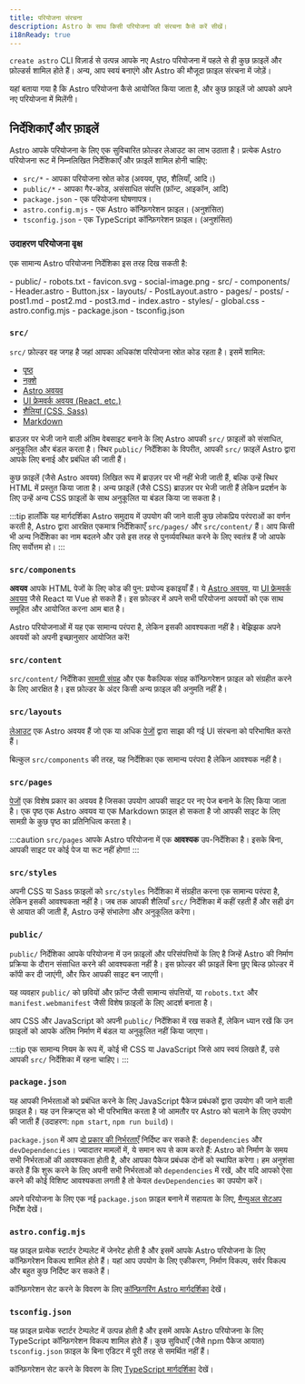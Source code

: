 ```yaml
---
title: परियोजना संरचना
description: Astro के साथ किसी परियोजना की संरचना कैसे करें सीखें।
i18nReady: true
---
```


`create astro` CLI विज़ार्ड से उत्पन्न आपके नए Astro परियोजना में पहले से ही कुछ फ़ाइलें और फ़ोल्डर्स शामिल होते हैं। अन्य, आप स्वयं बनाएंगे और Astro की मौजूदा फ़ाइल संरचना में जोड़ें।

यहां बताया गया है कि Astro परियोजना कैसे आयोजित किया जाता है, और कुछ फ़ाइलें जो आपको अपने नए परियोजना में मिलेंगी।

## निर्देशिकाएँ और फ़ाइलें

Astro आपके परियोजना के लिए एक सुविचारित फ़ोल्डर लेआउट का लाभ उठाता है। प्रत्येक Astro परियोजना रूट में निम्नलिखित निर्देशिकाएँ और फ़ाइलें शामिल होनी चाहिए:

- `src/*` - आपका परियोजना स्रोत कोड (अवयव, पृष्ठ, शैलियाँ, आदि।)
- `public/*` - आपका गैर-कोड, असंसाधित संपत्ति (फ़ॉन्ट, आइकॉन, आदि)
- `package.json` - एक परियोजना घोषणापत्र।
- `astro.config.mjs` - एक Astro कॉन्फ़िगरेशन फ़ाइल। (अनुशंसित)
- `tsconfig.json` - एक TypeScript कॉन्फ़िगरेशन फ़ाइल। (अनुशंसित)

### उदाहरण परियोजना वृक्ष

एक सामान्य Astro परियोजना निर्देशिका इस तरह दिख सकती है:

<FileTree>
- public/
  - robots.txt
  - favicon.svg
  - social-image.png
- src/
  - components/
    - Header.astro
    - Button.jsx
  - layouts/
    - PostLayout.astro
  - pages/
    - posts/
      - post1.md
      - post2.md
      - post3.md
    - index.astro
  - styles/
    - global.css
- astro.config.mjs
- package.json
- tsconfig.json
</FileTree>

### `src/`

`src/` फ़ोल्डर वह जगह है जहां आपका अधिकांश परियोजना स्रोत कोड रहता है। इसमें शामिल:

- [पृष्ठ](/hi/basics/astro-pages/)
- [नक़्शे](/hi/basics/layouts/)
- [Astro अवयव](/hi/basics/astro-components/)
- [UI फ्रेमवर्क अवयव (React, etc.)](/hi/guides/framework-components/)
- [शैलियां (CSS, Sass)](/hi/guides/styling/)
- [Markdown](/hi/guides/markdown-content/)

ब्राउज़र पर भेजी जाने वाली अंतिम वेबसाइट बनाने के लिए Astro आपकी `src/` फ़ाइलों को संसाधित, अनुकूलित और बंडल करता है। स्थिर `public/` निर्देशिका के विपरीत, आपकी `src/` फ़ाइलें Astro द्वारा आपके लिए बनाई और प्रबंधित की जाती हैं।

कुछ फ़ाइलें (जैसे Astro अवयव) लिखित रूप में ब्राउज़र पर भी नहीं भेजी जाती हैं, बल्कि उन्हें स्थिर HTML में प्रस्तुत किया जाता है। अन्य फ़ाइलें (जैसे CSS) ब्राउज़र पर भेजी जाती हैं लेकिन प्रदर्शन के लिए उन्हें अन्य CSS फ़ाइलों के साथ अनुकूलित या बंडल किया जा सकता है।

:::tip
हालाँकि यह मार्गदर्शिका Astro समुदाय में उपयोग की जाने वाली कुछ लोकप्रिय परंपराओं का वर्णन करती है, Astro द्वारा आरक्षित एकमात्र निर्देशिकाएँ `src/pages/` और `src/content/` हैं। आप किसी भी अन्य निर्देशिका का नाम बदलने और उसे इस तरह से पुनर्व्यवस्थित करने के लिए स्वतंत्र हैं जो आपके लिए सर्वोत्तम हो।
:::

### `src/components`

**अवयव** आपके HTML पेजों के लिए कोड की पुन: प्रयोज्य इकाइयाँ हैं। ये [Astro अवयव](/hi/basics/astro-components/), या [UI फ्रेमवर्क अवयव](/hi/guides/framework-components/) जैसे React या Vue हो सकते हैं। इस फ़ोल्डर में अपने सभी परियोजना अवयवों को एक साथ समूहित और आयोजित करना आम बात है।

Astro परियोजनाओं में यह एक सामान्य परंपरा है, लेकिन इसकी आवश्यकता नहीं है। बेझिझक अपने अवयवों को अपनी इच्छानुसार आयोजित करें!

### `src/content`

`src/content/` निर्देशिका [सामग्री संग्रह](/hi/guides/content-collections/) और एक वैकल्पिक संग्रह कॉन्फ़िगरेशन फ़ाइल को संग्रहीत करने के लिए आरक्षित है। इस फ़ोल्डर के अंदर किसी अन्य फ़ाइल की अनुमति नहीं है।

### `src/layouts`

[लेआउट](/hi/basics/layouts/) एक Astro अवयव हैं जो एक या अधिक [पेजों](/hi/basics/astro-pages/) द्वारा साझा की गई UI संरचना को परिभाषित करते हैं।

बिल्कुल `src/components` की तरह, यह निर्देशिका एक सामान्य परंपरा है लेकिन आवश्यक नहीं है।

### `src/pages`

[पेजों](/hi/basics/astro-pages/) एक विशेष प्रकार का अवयव है जिसका उपयोग आपकी साइट पर नए पेज बनाने के लिए किया जाता है। एक पृष्ठ एक Astro अवयव या एक Markdown फ़ाइल हो सकता है जो आपकी साइट के लिए सामग्री के कुछ पृष्ठ का प्रतिनिधित्व करता है।

:::caution
`src/pages` आपके Astro परियोजना में एक **आवश्यक** उप-निर्देशिका है। इसके बिना, आपकी साइट पर कोई पेज या रूट नहीं होगा!
:::

### `src/styles`

अपनी CSS या Sass फ़ाइलों को `src/styles` निर्देशिका में संग्रहीत करना एक सामान्य परंपरा है, लेकिन इसकी आवश्यकता नहीं है। जब तक आपकी शैलियाँ `src/` निर्देशिका में कहीं रहती हैं और सही ढंग से आयात की जाती हैं, Astro उन्हें संभालेगा और अनुकूलित करेगा।

### `public/`

`public/` निर्देशिका आपके परियोजना में उन फ़ाइलों और परिसंपत्तियों के लिए है जिन्हें Astro की निर्माण प्रक्रिया के दौरान संसाधित करने की आवश्यकता नहीं है। इस फ़ोल्डर की फ़ाइलें बिना छुए बिल्ड फ़ोल्डर में कॉपी कर दी जाएंगी, और फिर आपकी साइट बन जाएगी।

यह व्यवहार `public/` को छवियों और फ़ॉन्ट जैसी सामान्य संपत्तियों, या `robots.txt` और `manifest.webmanifest` जैसी विशेष फ़ाइलों के लिए आदर्श बनाता है।

आप CSS और JavaScript को अपनी `public/` निर्देशिका में रख सकते हैं, लेकिन ध्यान रखें कि उन फ़ाइलों को आपके अंतिम निर्माण में बंडल या अनुकूलित नहीं किया जाएगा।

:::tip
एक सामान्य नियम के रूप में, कोई भी CSS या JavaScript जिसे आप स्वयं लिखते हैं, उसे आपकी `src/` निर्देशिका में रहना चाहिए।
:::

### `package.json`

यह आपकी निर्भरताओं को प्रबंधित करने के लिए JavaScript पैकेज प्रबंधकों द्वारा उपयोग की जाने वाली फ़ाइल है। यह उन स्क्रिप्ट्स को भी परिभाषित करता है जो आमतौर पर Astro को चलाने के लिए उपयोग की जाती हैं (उदाहरण: `npm start`, `npm run build`)।

`package.json` में आप [दो प्रकार की निर्भरताएँ](https://docs.npmjs.com/specifying-dependencies-and-devdependencies-in-a-package-json-file) निर्दिष्ट कर सकते हैं: `dependencies` और `devDependencies`। ज्यादातर मामलों में, ये समान रूप से काम करते हैं: Astro को निर्माण के समय सभी निर्भरताओं की आवश्यकता होती है, और आपका पैकेज प्रबंधक दोनों को स्थापित करेगा। हम अनुशंसा करते हैं कि शुरू करने के लिए अपनी सभी निर्भरताओं को `dependencies` में रखें, और यदि आपको ऐसा करने की कोई विशिष्ट आवश्यकता लगती है तो केवल `devDependencies` का उपयोग करें।

अपने परियोजना के लिए एक नई `package.json` फ़ाइल बनाने में सहायता के लिए, [मैन्युअल सेटअप](/hi/install-and-setup/#manual-setup) निर्देश देखें।

### `astro.config.mjs`

यह फ़ाइल प्रत्येक स्टार्टर टेम्पलेट में जेनरेट होती है और इसमें आपके Astro परियोजना के लिए कॉन्फ़िगरेशन विकल्प शामिल होते हैं। यहां आप उपयोग के लिए एकीकरण, निर्माण विकल्प, सर्वर विकल्प और बहुत कुछ निर्दिष्ट कर सकते हैं।

कॉन्फ़िगरेशन सेट करने के विवरण के लिए [कॉन्फ़िगरिंग Astro मार्गदर्शिका](/hi/guides/configuring-astro/) देखें।

### `tsconfig.json`

यह फ़ाइल प्रत्येक स्टार्टर टेम्पलेट में उत्पन्न होती है और इसमें आपके Astro परियोजना के लिए TypeScript कॉन्फ़िगरेशन विकल्प शामिल होते हैं। कुछ सुविधाएँ (जैसे npm पैकेज आयात) `tsconfig.json` फ़ाइल के बिना एडिटर में पूरी तरह से समर्थित नहीं हैं।

कॉन्फ़िगरेशन सेट करने के विवरण के लिए [TypeScript मार्गदर्शिका](/hi/guides/typescript/) देखें।
